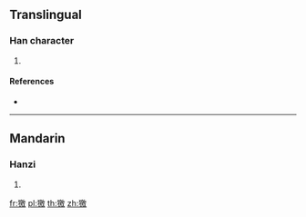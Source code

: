 ==Translingual==

===Han character===
{{Han char|rn=94|rad=犬|as=13|sn=16|four=48240|canj=KHHSK}}

# {{defn|Han|sort=犬13}}

====References====
* {{Han ref|kx=0719.200|dkj=20721|dj=1130.190|hdz=21373.040|uh=7365|ud=29541|bh=EA5F|bd=59999}}

----

==Mandarin==

===Hanzi===
{{cmn-hanzi|pin=[[xí]] ([[xi2]])|wg=hsi<sup>2</sup>}}

# {{defn|lang=cmn|sort=犬13}}

[[fr:獥]]
[[pl:獥]]
[[th:獥]]
[[zh:獥]]
